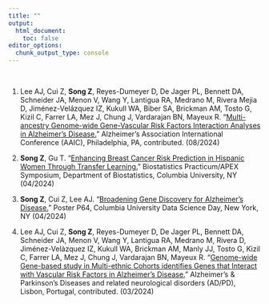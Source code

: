 ```yaml
---
title: ""
output:
  html_document: 
    toc: false
editor_options: 
  chunk_output_type: console
---
```


&nbsp;

1.	Lee AJ, Cui Z, **Song Z**, Reyes-Dumeyer D, De Jager PL, Bennett DA, Schneider JA, Menon V, Wang Y, Lantigua RA, Medrano M, Rivera Mejia D, Jiménez-Velázquez IZ, Kukull WA, Biber SA, Brickman AM, Tosto G, Kizil C, Farrer LA, Mez J, Chung J, Vardarajan BN, Mayeux R. “[Multi-ancestry Genome-wide Gene-Vascular Risk Factors Interaction Analyses in Alzheimer’s Disease.](https://alz.confex.com/alz/2024/meetingapp.cgi/Paper/93041)” Alzheimer's Association International Conference (AAIC), Philadelphia, PA, contributed. (08/2024)

2.	**Song Z**, Gu T. “[Enhancing Breast Cancer Risk Prediction in Hispanic Women Through Transfer Learning.](https://www.publichealth.columbia.edu/academics/departments/biostatistics/news-events/2024-biostatistics-practicum-apex-symposium)” Biostatistics Practicum/APEX Symposium, Department of Biostatistics, Columbia University, NY (04/2024)

3.	**Song Z**, Cui Z, Lee AJ. “[Broadening Gene Discovery for Alzheimer’s Disease.](https://datascience.columbia.edu/outreach/events/exhibitor-map-data-science-day-2024/)” Poster P64, Columbia University Data Science Day, New York, NY (04/2024)

4.	Lee AJ, Cui Z, **Song Z**, Reyes-Dumeyer D, De Jager PL, Bennett DA, Schneider JA, Menon V, Wang Y, Lantigua RA, Medrano M, Rivera D, Jiménez-Velázquez IZ, Kukull WA, Brickman AM, Manly JJ, Tosto G, Kizil C, Farrer LA, Mez J, Chung J, Vardarajan BN, Mayeux R. “[Genome-wide Gene-based study in Multi-ethnic Cohorts identifies Genes that Interact with Vascular Risk Factors in Alzheimer’s Disease.](https://adpd2024.kenes.com/junior-faculty-awards/)” Alzheimer's & Parkinson's Diseases and related neurological disorders (AD/PD), Lisbon, Portugal, contributed. (03/2024)
